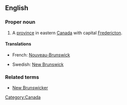 ==English==
{{wikipedia}}
===Proper noun===
{{en-proper noun|sg=[[new|New]] [[Brunswick]]}}

# A [[province]] in eastern [[Canada]] with capital [[Fredericton]].

====Translations====
{{top}}
*French: [[Nouveau-Brunswick]]
{{mid}}
*Swedish: [[#Swedish|New Brunswick]]
{{bottom}}

===Related terms===
*[[New Brunswicker]]

[[Category:Canada]]